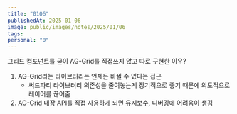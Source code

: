 ```yaml
---
title: "0106"
publishedAt: 2025-01-06
image: public/images/notes/2025/01/06
tags: 
personal: "0"
---
```

그리드 컴포넌트를 굳이 AG-Grid를 직접쓰지 않고 따로 구현한 이유?
1. AG-Grid라는 라이브러리는 언제든 바뀔 수 있다는 접근
	- 써드파티 라이브러리 의존성을 줄여놓는게 장기적으로 좋기 때문에 의도적으로 레이어를 끊어줌
2. AG-Grid 내장 API를 직접 사용하게 되면 유지보수, 디버깅에 어려움이 생김
